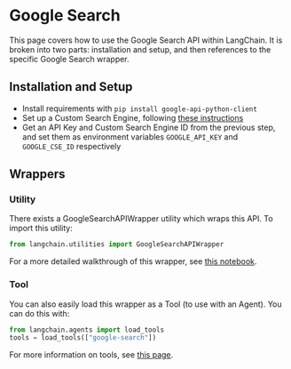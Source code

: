 # Google Search

This page covers how to use the Google Search API within LangChain.
It is broken into two parts: installation and setup, and then references to the specific Google Search wrapper.

## Installation and Setup
- Install requirements with `pip install google-api-python-client`
- Set up a Custom Search Engine, following [these instructions](https://stackoverflow.com/questions/37083058/programmatically-searching-google-in-python-using-custom-search)
- Get an API Key and Custom Search Engine ID from the previous step, and set them as environment variables `GOOGLE_API_KEY` and `GOOGLE_CSE_ID` respectively

## Wrappers

### Utility

There exists a GoogleSearchAPIWrapper utility which wraps this API. To import this utility:

```python
from langchain.utilities import GoogleSearchAPIWrapper
```

For a more detailed walkthrough of this wrapper, see [this notebook](/docs/modules/agents/tools/integrations/google_search.html).

### Tool

You can also easily load this wrapper as a Tool (to use with an Agent).
You can do this with:
```python
from langchain.agents import load_tools
tools = load_tools(["google-search"])
```

For more information on tools, see [this page](/docs/modules/agents/tools/).
